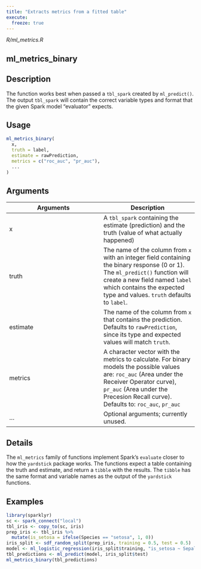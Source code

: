 ```yaml
---
title: "Extracts metrics from a fitted table"
execute:
  freeze: true
---
```


*R/ml_metrics.R*

## ml_metrics_binary

## Description
The function works best when passed a `tbl_spark` created by `ml_predict()`. The output `tbl_spark` will contain the correct variable types and format that the given Spark model "evaluator" expects. 


## Usage
```r
ml_metrics_binary( 
  x, 
  truth = label, 
  estimate = rawPrediction, 
  metrics = c("roc_auc", "pr_auc"), 
  ... 
) 
```

## Arguments
|Arguments|Description|
|---|---|
| x | A `tbl_spark` containing the estimate (prediction) and the truth (value of what actually happened) |
| truth | The name of the column from `x` with an integer field containing the binary response (0 or 1). The `ml_predict()` function will create a new field named `label` which contains the expected type and values. `truth` defaults to `label`. |
| estimate | The name of the column from `x` that contains the prediction. Defaults to `rawPrediction`, since its type and expected values will match `truth`. |
| metrics | A character vector with the metrics to calculate. For binary models the possible values are: `roc_auc` (Area under the Receiver Operator curve), `pr_auc` (Area under the Precesion Recall curve).  Defaults to: `roc_auc`, `pr_auc` |
| ... | Optional arguments; currently unused. |

## Details
The `ml_metrics` family of functions implement Spark's `evaluate` closer to how the `yardstick` package works. The functions expect a table containing the truth and estimate, and return a `tibble` with the results. The `tibble` has the same format and variable names as the output of the `yardstick` functions. 




## Examples
```r
library(sparklyr)
sc <- spark_connect("local") 
tbl_iris <- copy_to(sc, iris) 
prep_iris <- tbl_iris %>% 
  mutate(is_setosa = ifelse(Species == "setosa", 1, 0)) 
iris_split <- sdf_random_split(prep_iris, training = 0.5, test = 0.5) 
model <- ml_logistic_regression(iris_split$training, "is_setosa ~ Sepal_Length") 
tbl_predictions <- ml_predict(model, iris_split$test) 
ml_metrics_binary(tbl_predictions) 
```


